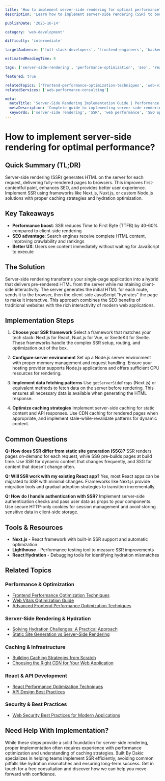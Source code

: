 ```yaml
---
title: 'How to implement server-side rendering for optimal performance?'
description: 'Learn how to implement server-side rendering (SSR) to boost your web app performance, SEO, and user experience with this comprehensive guide.'

publishDate: '2025-10-14'

category: 'web-development'

difficulty: 'intermediate'

targetAudience: ['full-stack-developers', 'frontend-engineers', 'backend-engineers']

estimatedReadingTime: 8

tags: ['server-side-rendering', 'performance-optimization', 'seo', 'react', 'nextjs']

featured: true

relatedTopics: ['frontend-performance-optimization-techniques', 'web-vitals-optimization-guide', 'solving-hydration-challenges-practical-approach', 'advanced-frontend-performance-optimization-techniques', 'building-caching-strategies-from-scratch', 'static-site-generation-vs-server-side-rendering', 'react-performance-optimization-techniques', 'api-design-best-practices', 'web-security-best-practices-for-modern-applications', 'choosing-the-right-cdn-for-your-web-application']
relatedServices: ['web-performance-consulting']

meta:
  metaTitle: 'Server-Side Rendering Implementation Guide | Performance Optimization'
  metaDescription: 'Complete guide to implementing server-side rendering for better performance, SEO, and user experience. Learn SSR best practices and implementation steps.'
  keywords: ['server-side rendering', 'SSR', 'web performance', 'SEO optimization', 'React SSR']
---
```


# How to implement server-side rendering for optimal performance?

## Quick Summary (TL;DR)

Server-side rendering (SSR) generates HTML on the server for each request, delivering fully-rendered pages to browsers. This improves first-contentful paint, enhances SEO, and provides better user experience. Implement SSR using frameworks like Next.js, Nuxt.js, or custom Node.js solutions with proper caching strategies and hydration optimization.

## Key Takeaways

- **Performance boost**: SSR reduces Time to First Byte (TTFB) by 40-60% compared to client-side rendering
- **SEO advantage**: Search engines receive complete HTML content, improving crawlability and rankings
- **Better UX**: Users see content immediately without waiting for JavaScript to execute

## The Solution

Server-side rendering transforms your single-page application into a hybrid that delivers pre-rendered HTML from the server while maintaining client-side interactivity. The server generates the initial HTML for each route, sends it to the browser, then the client-side JavaScript "hydrates" the page to make it interactive. This approach combines the SEO benefits of traditional websites with the rich interactivity of modern web applications.

## Implementation Steps

1. **Choose your SSR framework**
   Select a framework that matches your tech stack: Next.js for React, Nuxt.js for Vue, or SvelteKit for Svelte. These frameworks handle the complex SSR setup, routing, and optimization out of the box.

2. **Configure server environment**
   Set up a Node.js server environment with proper memory management and request handling. Ensure your hosting provider supports Node.js applications and offers sufficient CPU resources for rendering.

3. **Implement data fetching patterns**
   Use `getServerSideProps` (Next.js) or equivalent methods to fetch data on the server before rendering. This ensures all necessary data is available when generating the HTML response.

4. **Optimize caching strategies**
   Implement server-side caching for static content and API responses. Use CDN caching for rendered pages when appropriate, and implement stale-while-revalidate patterns for dynamic content.

## Common Questions

**Q: How does SSR differ from static site generation (SSG)?**
SSR renders pages on-demand for each request, while SSG pre-builds pages at build time. Use SSR for dynamic content that changes frequently, and SSG for content that doesn't change often.

**Q: Will SSR work with my existing React app?**
Yes, most React apps can be migrated to SSR with minimal changes. Frameworks like Next.js provide migration tools and gradual adoption strategies to transition incrementally.

**Q: How do I handle authentication with SSR?**
Implement server-side authentication checks and pass user data as props to your components. Use secure HTTP-only cookies for session management and avoid storing sensitive data in client-side storage.

## Tools & Resources

- **Next.js** - React framework with built-in SSR support and automatic optimization
- **Lighthouse** - Performance testing tool to measure SSR improvements
- **React Hydration** - Debugging tools for identifying hydration mismatches

## Related Topics

### Performance & Optimization
- [Frontend Performance Optimization Techniques](/topics/frontend-performance-optimization)
- [Web Vitals Optimization Guide](/topics/web-vitals-optimization)
- [Advanced Frontend Performance Optimization Techniques](/category/web-development/advanced-frontend-performance-optimization-techniques)

### Server-Side Rendering & Hydration
- [Solving Hydration Challenges: A Practical Approach](/category/web-development/solving-hydration-challenges-practical-approach)
- [Static Site Generation vs Server-Side Rendering](/topics/static-site-generation-vs-server-side-rendering)

### Caching & Infrastructure
- [Building Caching Strategies from Scratch](/category/web-development/building-caching-strategies-from-scratch)
- [Choosing the Right CDN for Your Web Application](/category/web-development/choosing-the-right-cdn-for-your-web-application)

### React & API Development
- [React Performance Optimization Techniques](/category/react-development/react-performance-optimization-techniques)
- [API Design Best Practices](/topics/api-design-best-practices)

### Security & Best Practices
- [Web Security Best Practices for Modern Applications](/category/security-best-practices/web-security-best-practices-for-modern-applications)

## Need Help With Implementation?

While these steps provide a solid foundation for server-side rendering, proper implementation often requires experience with performance optimization and understanding of caching strategies. Built By Dakic specializes in helping teams implement SSR efficiently, avoiding common pitfalls like hydration mismatches and ensuring long-term success. Get in touch for a free consultation and discover how we can help you move forward with confidence.
